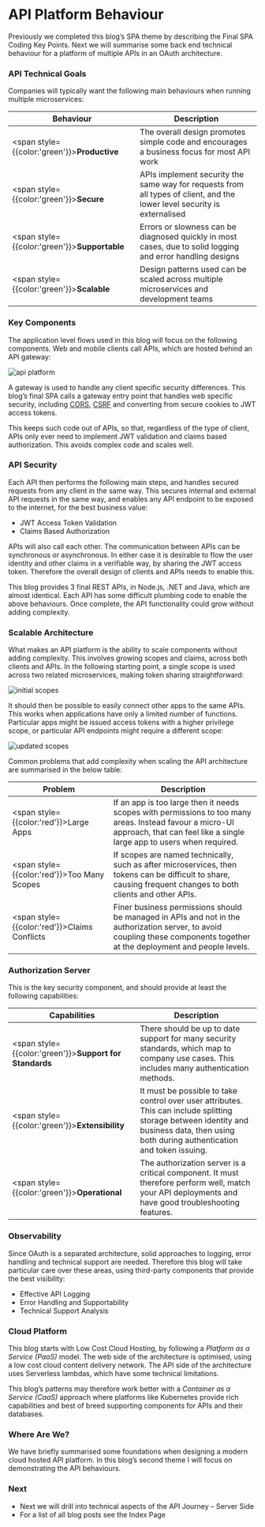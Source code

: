 # API Platform Behaviour

Previously we completed this blog’s SPA theme by describing the <Link href='/posts/reactjs-codingkeypoints'>Final SPA Coding Key Points</Link>. Next we will summarise some back end technical  behaviour for a platform of multiple APIs in an OAuth architecture.

### API Technical Goals

Companies will typically want the following main behaviours when running multiple microservices:

| Behaviour | Description |
| --------- | ----------- |
| <span style={{color:'green'}}>**Productive**</span> | The overall design promotes simple code and encourages a business focus for most API work |
| <span style={{color:'green'}}>**Secure**</span> | APIs implement security the same way for requests from all types of client, and the lower level security is externalised |
| <span style={{color:'green'}}>**Supportable**</span> | Errors or slowness can be diagnosed quickly in most cases, due to solid logging and error handling designs |
| <span style={{color:'green'}}>**Scalable**</span> | Design patterns used can be scaled across multiple microservices and development teams |

### Key Components

The application level flows used in this blog will focus on the following components. Web and mobile clients call APIs, which are hosted behind an API gateway:

![api platform](/images/250/platform.jpg)

A gateway is used to handle any client specific security differences. This blog’s final SPA calls a gateway entry point that handles web specific security, including [CORS](https://developer.mozilla.org/en-US/docs/Web/HTTP/CORS), [CSRF](https://owasp.org/www-community/attacks/csrf) and converting from secure cookies to JWT access tokens.

This keeps such code out of APIs, so that, regardless of the type of client, APIs only ever need to implement JWT validation and claims based authorization.  This avoids complex code and scales well.

### API Security

Each API then performs the following main steps, and handles secured requests from any client in the same way. This secures internal and external API requests in the same way, and enables any API endpoint to be exposed to the internet, for the best business value:

- <Link href='/posts/jwt-access-token-validation'>JWT Access Token Validation</Link>
- <Link href='/posts/api-authorization-design'>Claims Based Authorization</Link>

APIs will also call each other. The communication between APIs can be synchronous or asynchronous. In either case it is desirable to flow the user identity and other claims in a verifiable way, by sharing the JWT access token. Therefore the overall design of clients and APIs needs to enable this.

This blog provides 3 final REST APIs, in <Link href='/posts/api-architecture-node'>Node.js</Link>, <Link href='/posts/net-core-code-sample-overview'>.NET</Link> and <Link href='/posts/java-spring-boot-api-overview'>Java</Link>, which are almost identical. Each API has some difficult plumbing code to enable the above behaviours. Once complete, the API functionality could grow without adding complexity.

### Scalable Architecture

What makes an API platform is the ability to scale components without adding complexity. This involves growing scopes and claims, across both clients and APIs. In the following starting point, a single scope is used across two related microservices, making token sharing straightforward:

![initial scopes](/images/250/initial-scopes.jpg)

It should then be possible to easily connect other apps to the same APIs. This works when applications have only a limited number of functions. Particular apps might be issued access tokens with a higher privilege scope, or particular API endpoints might require a different scope:

![updated scopes](/images/250/updated-scopes.jpg)

Common problems that add complexity when scaling the API architecture are summarised in the below table:

| Problem | Description |
| ------- | ----------- |
| <span style={{color:'red'}}>Large Apps</span> | If an app is too large then it needs scopes with permissions to too many areas. Instead favour a micro-UI approach, that can feel like a single large app to users when required. |
| <span style={{color:'red'}}>Too Many Scopes</span> | If scopes are named technically, such as after microservices, then tokens can be difficult to share, causing frequent changes to both clients and other APIs. |
| <span style={{color:'red'}}>Claims Conflicts</span> | Finer business permissions should be managed in APIs and not in the authorization server, to avoid coupling these components together at the deployment and people levels. |

### Authorization Server

This is the key security component, and should provide at least the following capabilities:

| Capabilities | Description |
| ------------ | ----------- |
| <span style={{color:'green'}}>**Support for Standards**</span> | There should be up to date support for many security standards, which map to company use cases. This includes many authentication methods. |
| <span style={{color:'green'}}>**Extensibility**</span> | It must be possible to take control over user attributes. This can include splitting storage between identity and business data, then using both during authentication and token issuing. |
| <span style={{color:'green'}}>**Operational**</span> | The authorization server is a critical component. It must therefore perform well, match your API deployments and have good troubleshooting features. |

### Observability

Since OAuth is a separated architecture, solid approaches to logging, error handling and technical support are needed. Therefore this blog will take particular care over these areas, using third-party components that provide the best visibility:

- <Link href='/posts/effective-api-logging'>Effective API Logging</Link>
- <Link href='/posts/error-handling-and-supportability'>Error Handling and Supportability</Link>
- <Link href='/posts/api-technical-support-analysis'>Technical Support Analysis</Link>

### Cloud Platform

This blog starts with <Link href='/posts/cloud-hosting'>Low Cost Cloud Hosting</Link>, by following a *Platform as a Service (PaaS)* model. The web side of the architecture is optimised, using a low cost cloud content delivery network. The API side of the architecture uses Serverless lambdas, which have some technical limitations.

This blog’s patterns may therefore work better with a *Container as a Service (CaaS)* approach where platforms like Kubernetes provide rich capabilities and best of breed supporting components for APIs and their databases.

### Where Are We?

We have briefly summarised some foundations when designing a modern cloud hosted API platform. In this blog’s second theme I will focus on demonstrating the API behaviours.

### Next

- Next we will drill into technical aspects of the <Link href='/posts/api-journey-server-side'>API Journey – Server Side</Link>
- For a list of all blog posts see the <Link href='/posts/index'>Index Page</Link>
